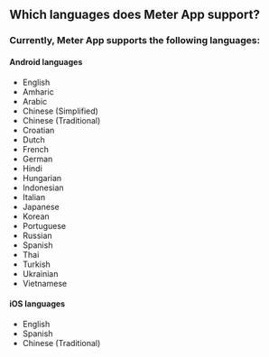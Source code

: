 ## Which languages does Meter App support?

### Currently, Meter App supports the following languages:

#### Android languages
- English
- Amharic
- Arabic
- Chinese (Simplified)
- Chinese (Traditional)
- Croatian
- Dutch 
- French 
- German
- Hindi
- Hungarian
- Indonesian
- Italian
- Japanese
- Korean
- Portuguese
- Russian
- Spanish
- Thai
- Turkish
- Ukrainian
- Vietnamese

#### iOS languages
- English
- Spanish
- Chinese (Traditional)
